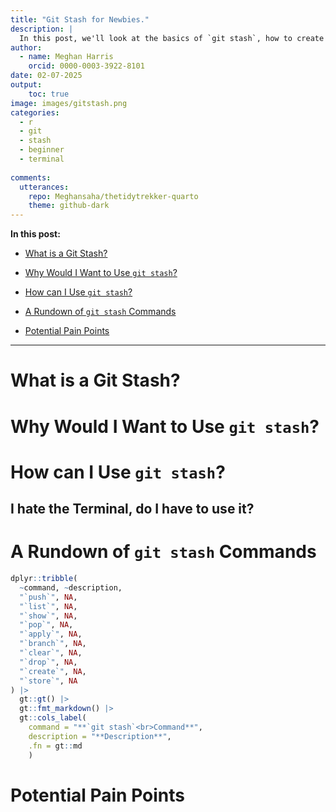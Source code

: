 ```yaml
---
title: "Git Stash for Newbies."
description: |
  In this post, we'll look at the basics of `git stash`, how to create and modify Git stashes, why you'd want to develop stashes in the first place, and other relevant things to know about using `git stash` because maybe one day, you might not feel like committing half-baked work to your repository while jumping between Git branches. 🤸🏾‍♀️
author:
  - name: Meghan Harris
    orcid: 0000-0003-3922-8101
date: 02-07-2025
output:
    toc: true
image: images/gitstash.png
categories:
  - r
  - git
  - stash
  - beginner
  - terminal
  
comments:
  utterances:
    repo: Meghansaha/thetidytrekker-quarto
    theme: github-dark
---
```


**In this post:**

-   [What is a Git Stash?]

-   [Why Would I Want to Use `git stash`?]

-   [How can I Use `git stash`?]

-   [A Rundown of `git stash` Commands]

-   [Potential Pain Points]

------------------------------------------------------------------------

# What is a Git Stash?

# Why Would I Want to Use `git stash`?

# How can I Use `git stash`?

## I hate the Terminal, do I have to use it?

# A Rundown of `git stash` Commands

```r
dplyr::tribble(
  ~command, ~description,
  "`push`", NA,
  "`list`", NA,
  "`show`", NA,
  "`pop`", NA,
  "`apply`", NA,
  "`branch`", NA,
  "`clear`", NA,
  "`drop`", NA,
  "`create`", NA,
  "`store`", NA
) |>
  gt::gt() |>
  gt::fmt_markdown() |>
  gt::cols_label(
    command = "**`git stash`<br>Command**",
    description = "**Description**",
    .fn = gt::md
    ) 
```

# Potential Pain Points

